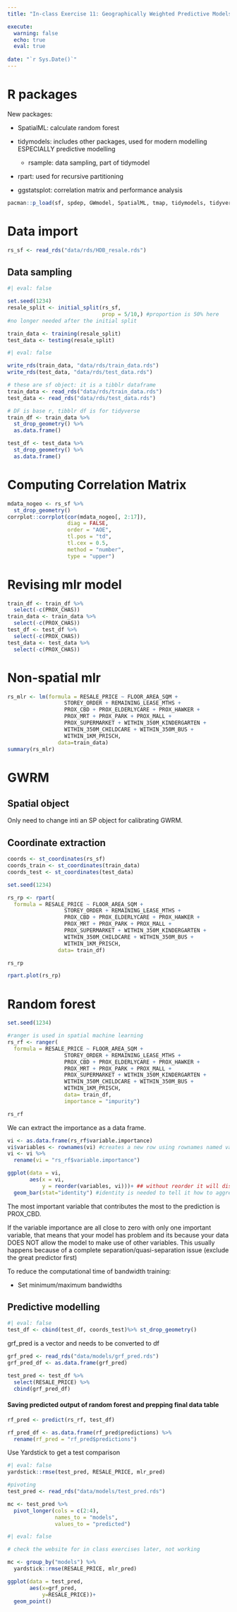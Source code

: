 ```yaml
---
title: "In-class Exercise 11: Geographically Weighted Predictive Models"

execute:
  warning: false
  echo: true
  eval: true
  
date: "`r Sys.Date()`"
---
```


# R packages

New packages:

-   SpatialML: calculate random forest

-   tidymodels: includes other packages, used for modern modelling ESPECIALLY predictive modelling

    -   rsample: data sampling, part of tidymodel

-   rpart: used for recursive partitioning

-   ggstatsplot: correlation matrix and performance analysis

```r
pacman::p_load(sf, spdep, GWmodel, SpatialML, tmap, tidymodels, tidyverse, gtsummary, rpart, rpart.plot, ggstatsplot, performance)
```

# Data import

```r
rs_sf <- read_rds("data/rds/HDB_resale.rds")
```

## Data sampling

```r
#| eval: false

set.seed(1234)
resale_split <- initial_split(rs_sf, 
                              prop = 5/10,) #proportion is 50% here
#no longer needed after the initial split

train_data <- training(resale_split)
test_data <- testing(resale_split)
```

```r
#| eval: false

write_rds(train_data, "data/rds/train_data.rds")
write_rds(test_data, "data/rds/test_data.rds")
```

```r
# these are sf object: it is a tibblr dataframe
train_data <- read_rds("data/rds/train_data.rds")
test_data <- read_rds("data/rds/test_data.rds")
```

```r
# DF is base r, tibblr df is for tidyverse
train_df <- train_data %>%
  st_drop_geometry() %>%
  as.data.frame()

test_df <- test_data %>%
  st_drop_geometry() %>%
  as.data.frame()
```

# Computing Correlation Matrix

```r
mdata_nogeo <- rs_sf %>%
  st_drop_geometry()
corrplot::corrplot(cor(mdata_nogeo[, 2:17]), 
                   diag = FALSE, 
                   order = "AOE",
                   tl.pos = "td", 
                   tl.cex = 0.5, 
                   method = "number", 
                   type = "upper")
```

# Revising mlr model

```r
train_df <- train_df %>%
  select(-c(PROX_CHAS))
train_data <- train_data %>%
  select(-c(PROX_CHAS))
test_df <- test_df %>%
  select(-c(PROX_CHAS))
test_data <- test_data %>%
  select(-c(PROX_CHAS))
```

# Non-spatial mlr

```r
rs_mlr <- lm(formula = RESALE_PRICE ~ FLOOR_AREA_SQM +
                  STOREY_ORDER + REMAINING_LEASE_MTHS +
                  PROX_CBD + PROX_ELDERLYCARE + PROX_HAWKER +
                  PROX_MRT + PROX_PARK + PROX_MALL + 
                  PROX_SUPERMARKET + WITHIN_350M_KINDERGARTEN +
                  WITHIN_350M_CHILDCARE + WITHIN_350M_BUS +
                  WITHIN_1KM_PRISCH,
                data=train_data)
summary(rs_mlr)
```

# GWRM

## Spatial object

Only need to change inti an SP object for calibrating GWRM.

## Coordinate extraction

```r
coords <- st_coordinates(rs_sf)
coords_train <- st_coordinates(train_data)
coords_test <- st_coordinates(test_data)
```

```r
set.seed(1234)

rs_rp <- rpart(
  formula = RESALE_PRICE ~ FLOOR_AREA_SQM +
                  STOREY_ORDER + REMAINING_LEASE_MTHS +
                  PROX_CBD + PROX_ELDERLYCARE + PROX_HAWKER +
                  PROX_MRT + PROX_PARK + PROX_MALL + 
                  PROX_SUPERMARKET + WITHIN_350M_KINDERGARTEN +
                  WITHIN_350M_CHILDCARE + WITHIN_350M_BUS +
                  WITHIN_1KM_PRISCH,
                data= train_df)

rs_rp
```

```r
rpart.plot(rs_rp)
```

# Random forest

```r
set.seed(1234)

#ranger is used in spatial machine learning
rs_rf <- ranger(
  formula = RESALE_PRICE ~ FLOOR_AREA_SQM +
                  STOREY_ORDER + REMAINING_LEASE_MTHS +
                  PROX_CBD + PROX_ELDERLYCARE + PROX_HAWKER +
                  PROX_MRT + PROX_PARK + PROX_MALL + 
                  PROX_SUPERMARKET + WITHIN_350M_KINDERGARTEN +
                  WITHIN_350M_CHILDCARE + WITHIN_350M_BUS +
                  WITHIN_1KM_PRISCH,
                  data= train_df,
                  importance = "impurity")

rs_rf
```

We can extract the importance as a data frame.

```r
vi <- as.data.frame(rs_rf$variable.importance)
vi$variables <- rownames(vi) #creates a new row using rownames named variables
vi <- vi %>%
  rename(vi = "rs_rf$variable.importance")
```

```r
ggplot(data = vi,
       aes(x = vi,
           y = reorder(variables, vi)))+ ## without reorder it will display alphabetically
  geom_bar(stat="identity") #identity is needed to tell it how to aggregate the data (treats each row as a single observation)
```

The most important variable that contributes the most to the prediction is PROX_CBD.

::: callout-note
If the variable importance are all close to zero with only one important variable, that means that your model has problem and its because your data DOES NOT allow the model to make use of other variables. This usually happens because of a complete separation/quasi-separation issue (exclude the great predictor first)
:::

::: callout-tip
To reduce the computational time of bandwidth training:

-   Set minimum/maximum bandwidths
:::

## Predictive modelling

```r
#| eval: false
test_df <- cbind(test_df, coords_test)%>% st_drop_geometry()
```

grf_pred is a vector and needs to be converted to df

```r
grf_pred <- read_rds("data/models/grf_pred.rds")
grf_pred_df <- as.data.frame(grf_pred)
```

```r
test_pred <- test_df %>%
  select(RESALE_PRICE) %>%
  cbind(grf_pred_df)
```

#### Saving predicted output of random forest and prepping final data table

```r
rf_pred <- predict(rs_rf, test_df)
```

```r
rf_pred_df <- as.data.frame(rf_pred$predictions) %>%
  rename(rf_pred = "rf_pred$predictions")
```

Use Yardstick to get a test comparison

```r
#| eval: false
yardstick::rmse(test_pred, RESALE_PRICE, mlr_pred)
```

```r
#pivoting
test_pred <- read_rds("data/models/test_pred.rds")

mc <- test_pred %>%
  pivot_longer(cols = c(2:4),
               names_to = "models",
               values_to = "predicted")
```

```r
#| eval: false

# check the website for in class exercises later, not working

mc <- group_by("models") %>%
  yardstick::rmse(RESALE_PRICE, mlr_pred)
```

```r

ggplot(data = test_pred,
       aes(x=grf_pred,
           y=RESALE_PRICE))+
  geom_point()
```
